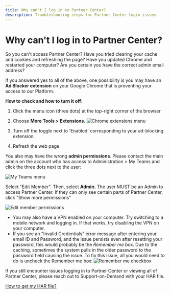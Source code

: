 ```yaml
---
title: Why can't I log in to Partner Center?
description: Troubleshooting steps for Partner Center login issues
---
```


# Why can't I log in to Partner Center?

So you can't access Partner Center? Have you tried clearing your cache and cookies and refreshing the page? Have you updated Chrome and restarted your computer? Are you certain you have the correct admin email address?

If you answered yes to all of the above, one possibility is you may have an **Ad Blocker extension** on your Google Chrome that is preventing your access to our Platform.

**How to check and how to turn it off:**

1. Click the menu icon (three dots) at the top-right corner of the browser

2. Choose **More Tools > Extensions.**
   ![Chrome extensions menu](/img/partner-center-faqs/extensions-menu.jpg)

3. Turn off the toggle next to 'Enabled' corresponding to your ad-blocking extension.

4. Refresh the web page

You also may have the wrong **admin permissions**. Please contact the main admin on the account who has access to Administration > My Teams and click the three dots next to the user:

![My Teams menu](/img/partner-center-faqs/my-teams-menu.jpg)

Select "Edit Member". Then, select **Admin.** The user MUST be an Admin to access Partner Center. If they can only see certain parts of Partner Center, click "Show more permissions"

![Edit member permissions](/img/partner-center-faqs/edit-member-permissions.jpg)

- You may also have a VPN enabled on your computer. Try switching to a mobile network and logging in. If that works, try disabling the VPN on your computer.
- If you see an "Invalid Credentials" error message after entering your email ID and Password, and the issue persists even after resetting your password, this would probably be the *Remember me* box. Due to the caching, sometimes the system pulls in the older password to the password field causing the issue. To fix this issue, all you would need to do is uncheck the Remember me box:
  ![Remember me checkbox](/img/partner-center-faqs/remember-me-box.jpg)

If you still encounter issues logging in to Partner Center or viewing all of Partner Center, please reach out to Support-on-Demand with your HAR file.

[How to get my HAR file?](/partner-center-faqs/how-to-get-my-har-file)
